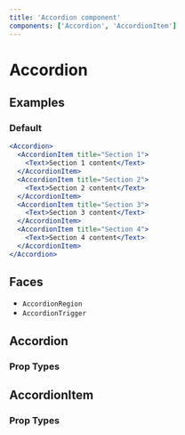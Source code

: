 ```yaml
---
title: 'Accordion component'
components: ['Accordion', 'AccordionItem']
---
```


# Accordion

## Examples

### Default

```jsx live=true
<Accordion>
  <AccordionItem title="Section 1">
    <Text>Section 1 content</Text>
  </AccordionItem>
  <AccordionItem title="Section 2">
    <Text>Section 2 content</Text>
  </AccordionItem>
  <AccordionItem title="Section 3">
    <Text>Section 3 content</Text>
  </AccordionItem>
  <AccordionItem title="Section 4">
    <Text>Section 4 content</Text>
  </AccordionItem>
</Accordion>
```

## Faces

- `AccordionRegion`
- `AccordionTrigger`

## Accordion

### Prop Types

<PropTypes component="Accordion" />

## AccordionItem

### Prop Types

<PropTypes component="AccordionItem" />
